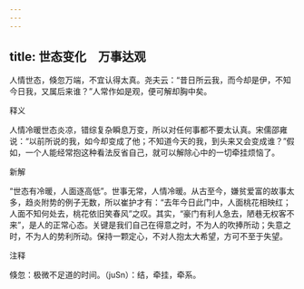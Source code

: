 ```yaml
---
---
---
```

title: 世态变化　万事达观
---



人情世态，倏忽万端，不宜认得太真。尧夫云：“昔日所云我，而今却是伊，不知今日我，又属后来谁？”人常作如是观，便可解却胸中矣。

释义

人情冷暖世态炎凉，错综复杂瞬息万变，所以对任何事都不要太认真。宋儒邵雍说：“以前所说的我，如今却变成了他；不知道今天的我，到头来又会变成谁？”假如，一个人能经常抱这种看法反省自己，就可以解除心中的一切牵挂烦恼了。

新解

“世态有冷暖，人面逐高低”。世事无常，人情冷暖。从古至今，嫌贫爱富的故事太多，趋炎附势的例子无数，所以崔护才有：“去年今日此门中，人面桃花相映红；人面不知何处去，桃花依旧笑春风”之叹。其实，“豪门有利人急去，陋巷无权客不来”，是人的正常心态。关键是我们自己在得意之时，不为人的吹捧所动；失意之时，不为人的势利所动。保持一颗定心，不对人抱太大希望，方可不至于失望。

注释

倏忽：极微不足道的时间。（juSn）：结，牵挂，牵系。